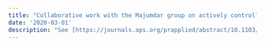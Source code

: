 ```yaml
---
title: "Collaborative work with the Majumdar group on actively controlling mode mixing in a photonic molecule is published in Physical Review Applied"
date: '2020-03-01'
description: "See [https://journals.aps.org/prapplied/abstract/10.1103/PhysRevApplied.13.044041](https://journals.aps.org/prapplied/abstract/10.1103/PhysRevApplied.13.044041)"
---
```


